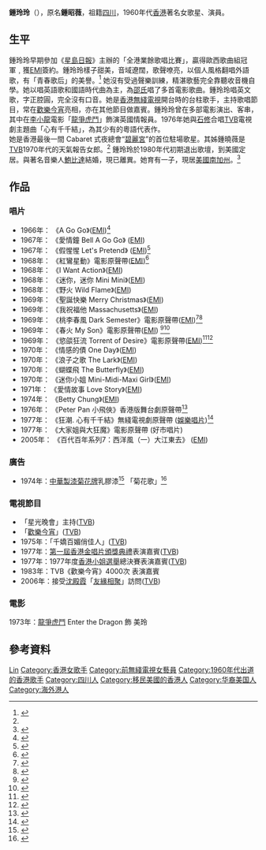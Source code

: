 {{citation style|time=2019-06-05T08:09:31+00:00}}
{{otheruses|鍾玲玲}}
{{藝人
|姓名 = 鍾玲玲
|類型 = 女藝人
|英文名 = Betty Chung
|籍貫 = [[四川省_(中華民國)|四川]]
|出生日期 = {{birth year and age|1947}}
|出生地點 = {{HKG-1945}}
|國籍 = {{CNHK}}<br/>{{US}}
|職業 = [[歌手|歌手]]、[[演員|演員]]
|活躍年代 = 1963年至1984年
|語言 = [[粵語|粵語]]、[[英語|英語]]、[[現代標準漢語|國語]]
|教育程度 =
|母校 =
|宗教信仰 =
|演奏樂器 =
}}
'''鍾玲玲'''（{{bd|1947年|catIdx=C鍾}}），原名'''鍾昭薇'''，祖籍[[四川省_(中華民國)|四川]]，1960年代[[香港|香港]]著名女歌星、演員。

== 生平 ==
鍾玲玲早期參加《[[星島日報|星島日報]]》主辦的「全港業餘歌唱比賽」，贏得歐西歌曲組冠軍﹐獲[[EMI|EMI]]簽約。鍾玲玲樣子甜美，音域遼闊，歌聲嘹亮，以個人風格翻唱外語歌，有「青春歌后」的美譽。<ref>{{cite web|url=http://victoryeung710.blogspot.com/2010/04/blog-post.html|title=重温老歌、、、浮雲遊子意、落日故人情。: 鍾玲玲|author=Victor Yeung|publisher=}}</ref> 她沒有受過聲樂訓練，精湛歌藝完全靠聽收音機自學。她以唱英語歌和國語時代曲為主，為[[邵氏|邵氏]]唱了多首電影歌曲。鍾玲玲唱英文歌，字正腔圓，完全沒有口音。她是[[香港無綫電視|香港無綫電視]]開台時的台柱歌手，主持歌唱節目，常在[[歡樂今宵|歡樂今宵]]亮相，亦在其他節目做嘉賓。鍾玲玲曾在多部電影演出、客串，其中在[[李小龍|李小龍]]電影「[[龍爭虎鬥|龍爭虎鬥]]」飾演英國情報員。1976年她與[[石修|石修]]合唱[[TVB|TVB]]電視劇主題曲「心有千千結」，為其少有的粵語代表作。<br> 
她是香港最後一間 Cabaret 式夜總會“[[碧麗宮|碧麗宮]]”的首位駐場歌星。其姊鍾曉薇是[[TVB|TVB]]1970年代的天氣報告女郎。<ref><!--{{cite web|url=http://blog.roodo.com/muzikland/archives/1831920.html|title=Betty Chung - I Want Action - Muzikland - 樂多日誌|work=樂多日誌}}--></ref>
鍾玲玲於1980年代初期退出歌壇，到美國定居。與著名音樂人[[鮑比達|鮑比達]]結婚，現已離異。她育有一子，現居[[美國|美國]][[南加州|南加州]]。<ref>{{cite web|url=http://www.56.com/u66/v_MzI3ODcxODM.html|title=沈殿霞 -《友缘相聚》-  06.11.28:钟玲玲访谈|publisher=}}</ref>

==作品==
===唱片===
*1966年： 《A Go Go》([[EMI|EMI]])<ref>{{cite web|url=http://blog.roodo.com/macaenese5354/archives/6751143.html|title=鍾玲玲 Betty Chung - macaenese5354 - 樂多日誌|work=樂多日誌|access-date=2014-05-04|archive-url=https://web.archive.org/web/20181023101009/http://blog.roodo.com/macaenese5354/archives/6751143.html|archive-date=2018-10-23|dead-url=yes}}</ref>
*1967年： 《愛情鐘 Bell A Go Go》 ([[EMI|EMI]])
*1967年： 《假惺惺 Let's Pretend》 ([[EMI|EMI]])<ref>{{cite web|url=http://www.musicstack.com/discography/betty+chung/let's+pretend+%e5%81%87%e6%83%ba%e6%83%ba|title=Betty Chung - Let's Pretend 假惺惺|work=MusicStack}}</ref>
*1968年： 《紅鸞星動》電影原聲帶([[EMI|EMI]])<ref>{{cite av media|url=http://www.youtube.com/watch?v=yjhgLaMBU5Y|title=Betty Chung  紅鸞星動|date=2014-03-10|publisher=|via=YouTube}}</ref>
*1968年： 《I Want Action》([[EMI|EMI]])
*1968年： 《迷你，迷你 Mini Mini》([[EMI|EMI]])
*1968年： 《野火 Wild Flame》([[EMI|EMI]])
*1969年： 《聖誕快樂 Merry Christmas》([[EMI|EMI]])
*1969年： 《我祝福他 Massachusetts》([[EMI|EMI]])
*1969年： 《桃李春風 Dark Semester》電影原聲帶([[EMI|EMI]])<ref>{{cite web|url=http://www.auctiva.com/hostedimages/showimage.aspx?gid=426423&ppid=1122&image=616285000&images=616284996,616285000&formats=0,0&format=0|title=Auctiva Image Hosting|publisher=}}</ref><ref>{{cite web|url=http://www.auctiva.com/hostedimages/showimage.aspx?gid=426423&ppid=1122&image=616284996&images=616284996,616285000&formats=0,0&format=0|title=Auctiva Image Hosting|publisher=}}</ref>
*1969年： 《春火 My Son》電影原聲帶([[EMI|EMI]]) <ref>{{cite web|url=http://www.auctiva.com/hostedimages/showimage.aspx?gid=426423&ppid=1122&image=536880375&images=536880375,536880384&formats=0,0&format=0|title=Auctiva Image Hosting|publisher=}}</ref><ref>{{cite web|url=http://www.auctiva.com/hostedimages/showimage.aspx?gid=426423&ppid=1122&image=536880384&images=536880375,536880384&formats=0,0&format=0|title=Auctiva Image Hosting|publisher=}}</ref>
*1969年： 《慾燄狂流 Torrent of Desire》電影原聲帶([[EMI|EMI]])<ref>{{cite web|url=http://www.auctiva.com/hostedimages/showimage.aspx?gid=426423&ppid=1122&image=554965426&images=554965426,554965435&formats=0,0&format=0|title=Auctiva Image Hosting|publisher=}}</ref><ref>{{cite web|url=http://www.auctiva.com/hostedimages/showimage.aspx?gid=426423&ppid=1122&image=554965435&images=554965426,554965435&formats=0,0&format=0|title=Auctiva Image Hosting|publisher=}}</ref>
*1970年： 《情感的債 One Day》([[EMI|EMI]])
*1970年： 《浪子之歌 The Lark》([[EMI|EMI]])
*1970年： 《蝴蝶飛 The Butterfly》([[EMI|EMI]])
*1970年： 《迷你小姐 Mini-Midi-Maxi Girl》([[EMI|EMI]])
*1971年： 《愛情故事 Love Story》([[EMI|EMI]])
*1974年： 《Betty Chung》([[EMI|EMI]])
*1976年： 《Peter Pan 小飛俠》香港版舞台劇原聲帶<ref>{{cite av media|url=http://www.youtube.com/watch?v=MFhoP8UfgjU&list=PL772CD545707646C2&index=10|title=YouTube|publisher=}}</ref>
*1977年： 《狂潮. 心有千千結》無綫電視劇原聲帶 ([[娛樂唱片|娛樂唱片]])<ref>{{cite av media|url=http://www.youtube.com/watch?v=6zTkrxrH6aQ|title=經典金曲- 心有千千結 -鍾玲玲,石修|date=2010-05-02|publisher=|via=YouTube}}</ref>
*1977年： 《大家姐與大狂魔》電影原聲帶 (好市唱片)
*2005年： 《百代百年系列7：西洋風（一）大江東去》 ([[EMI|EMI]])

===廣告===
*1974年：[[中華製漆|中華製漆]][[菊花牌|菊花牌]]乳膠漆<ref>{{cite web |url=http://www.chinapaint.com/aboutdeve.php?page=3&lang=tc |title=存档副本 |accessdate=2014-05-04  |deadurl=yes |archiveurl=https://web.archive.org/web/20140504140319/http://www.chinapaint.com/aboutdeve.php?page=3&lang=tc |archivedate=2014-05-04 }}</ref> 「菊花歌」<ref>{{cite av media|url=http://www.youtube.com/watch?v=GQq-DluZgdM|title=香港電視廣告 - 菊花牌乳膠漆 (1974年)|date=2008-08-01|publisher=|via=YouTube}}</ref>

===電視節目===
*「星光晚會」主持([[TVB|TVB]])
*「[[歡樂今宵|歡樂今宵]]」([[TVB|TVB]])
*1975年：「千嬌百媚俏佳人」([[TVB|TVB]])
*1977年：[[第一屆香港金唱片頒獎典禮|第一屆香港金唱片頒獎典禮]]表演嘉賓([[TVB|TVB]])
*1977年：1977年度[[香港小姐選舉|香港小姐選舉]]總決賽表演嘉賓([[TVB|TVB]])
*1983年：TVB《歡樂今宵》4000次 表演嘉賓
*2006年：接受[[沈殿霞|沈殿霞]]「[[友緣相聚|友緣相聚]]」訪問([[TVB|TVB]])

===電影===
1973年：[[龍爭虎鬥|龍爭虎鬥]] Enter the Dragon 飾 美玲

==參考資料==
{{reflist}}
{{DEFAULTSORT:Chung}}
[[Category:鍾姓|Lin]]
[[Category:香港女歌手|Category:香港女歌手]]
[[Category:前無綫電視女藝員|Category:前無綫電視女藝員]]
[[Category:1960年代出道的香港歌手|Category:1960年代出道的香港歌手]]
[[Category:四川人|Category:四川人]]
[[Category:移民美國的香港人|Category:移民美國的香港人]]
[[Category:华裔美国人|Category:华裔美国人]]
[[Category:海外港人|Category:海外港人]]